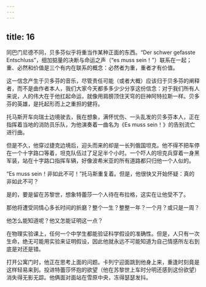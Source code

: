 ```yaml
---
---
---
```

title: 16
---




同巴门尼德不同，贝多芬似乎将重当作某种正面的东西。“Der schwer gefasste Entschluss”，细加掂量的决断与命运之声（“es muss sein！”）联系在一起；重、必然和价值是三个有内在联系的概念：必然者为重，重者才有价值。

这一信念产生于贝多芬的音乐，尽管责任可能（或者大概）应该归于贝多芬的阐释者，而不是曲作者本人，我们大家今天都多多少少分享这份信念：对于我们所有人来说，人的伟大在于他扛起命运，就像用肩膀顶住天穹的巨神阿特拉斯一样。贝多芬的英雄，是托起形而上之重担的健将。

托马斯开车向瑞士边境驶去，我在想象，满怀忧伤、一头乱发的贝多芬本人，正在指挥着当地的消防员乐队，为他演奏着一曲名为《Es muss sein！》的告别流亡进行曲。

但是不久，他穿过捷克边境后，迎头而来的却是一长列俄国坦克。他不得不把车停在一个十字路口等着，坦克队伍过了足足半个小时。一个吓人的坦克兵穿着一身黑军装，站在十字路口指挥车辆，好像波希米亚的所有道路都只归他一个人似的。

“Es muss sein！非如此不可！”托马斯重复着。但是，他很快又开始怀疑：真的非如此不可？

是的，要是留在苏黎世，想象特蕾莎一个人待在布拉格，这实在让他受不了。

那他将遭受同情心多长时间的折磨？整个一生？整整一年？一个月？或只是一周？

他怎么能知道呢？他又怎能证明这一点？

在物理实验课上，任何一个中学生都能验证科学假设的准确性。但是，人只有一次生命，绝无可能用实验来证明假设，因此他就永远不可能知道为自己情感所左右到底是对还是错。

打开公寓门时，他正在思考上面的问题。卡列宁迎面跳到他身上来，重逢时刻竟是这样轻易来到。投进特蕾莎怀抱的欲望（他在苏黎世上车时分明还感到这份欲望）消失得无影无踪。他俩面对面站在雪原中央，冻得瑟瑟发抖。